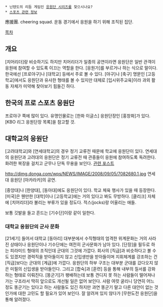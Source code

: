  * 닌텐도의 리듬 게임인 [[응원단 시리즈]]를 찾으시나요?
 * [[스포츠 관련 정보]]

應援團. cheering squad. 운동 경기에서 응원을 하기 위해 조직된 집단.

[[목차]]
== 개요 ==
[치어리더]랑 비슷하기도 하지만 치어리더가 일종의 공연이라면 응원단은 일반 관객이 응원에 참여할 수 있도록 이끄는 역할을 한다. [응원가]를 부르거나 하는 식으로 말이다. 한국에선 [프로야구]나 [대학교] 등에서 주로 볼 수 있다. [야구]나 [축구] 명문인 [고등학교]에서도 응원단과 유사한 형태를 볼 수 있지만 대체로 [입시위주교육]이라 과외 활동 자체가 미약해 찾아보기 힘들긴 하다. 

== 한국의 프로 스포츠 응원단 ==
프로야구 쪽에 많이 있다. 유명인물로는 [한화 이글스] 응원단장인 [홍창화]가 있다. [KBO 리그 응원단장 목록]을 참고할 것.

== 대학교의 응원단 ==
[고려대학교]와 [연세대학교]의 경우 정기 교류전 때문에 학교에 응원단이 있다. 연세대의 응원단과 고려대의 응원단은 정기 교류전 때 관중들이 응원에 참여하도록 독려한다. 화려한 복장을 걸치고 군무나 단독 무용을 보인다. [http://blog.naver.com/PostView.nhn?blogId=sis_boom_bah&logNo=10158740123 관련 포스트] 

http://dimg.donga.com/wps/NEWS/IMAGE/2008/09/05/7082680.1.jpg
연세대 응원단 [아카라카]의 공연.

[중앙대]나 [한양대], [동아대]에도 응원단이 있다. 학교 체육 행사가 있을 때 등장한다. [미국]은 웬만한 [대학]이나 [고등학교]에는 거의 있다고 봐도 무방하다. [클리크] 자체에 [치어리더]라 불리는 부류가 있을 정도다. 적스(jocks)랑 어울리는 애들.

보통 깃발을 들고 흔드는 [기수단]이랑 같이 일한다.
=== 대학교 응원단의 군사 문화 ===
[21세기] 들어서 대학교 [동아리] 대부분에서 수직형태의 엄격한 위계문화는 거의 사라진 상태이나 응원단이나 기수단에는 여전히 군사문화가 남아 있다. [단장]을 필두로 하는 피라미드 형태의 조직인데 군대의 그것에 가깝다. 회사의 [직급]과 비슷하다고 볼 수도 있겠지만 경력직을 받아들이지 않고 신입생만을 받아들이며 지휘체계를 강조하는 건 [직급]보다는 군대의 [계급]에 가깝다. 응원단의 하부 구조는 대부분 군대를 갔다오지 않은 미필의 신입생을 받아들인다. 그리고 [합숙]과 [훈련] 등을 통해 내부의 질서를 강화하는 형태로 이뤄진다. [똥군기]가 팽배하는데 보통 견디지 못 하는 사람들이 떨어져나가는 구조라서 딱히 앞으로도 개선될 일은 없어 보인다. 사람 여럿 굴리니 당연히 어느 정도 똥군기는 있다고 하는 사람들도 있긴 하지만 과연 똥군기 말고 다른 대안이 없는 것인가에 대한 고민도 할 필요가 있어 보인다. 잘 알려져 있지 않다가 [무한도전 응원단]을 통해 알려졌다.
